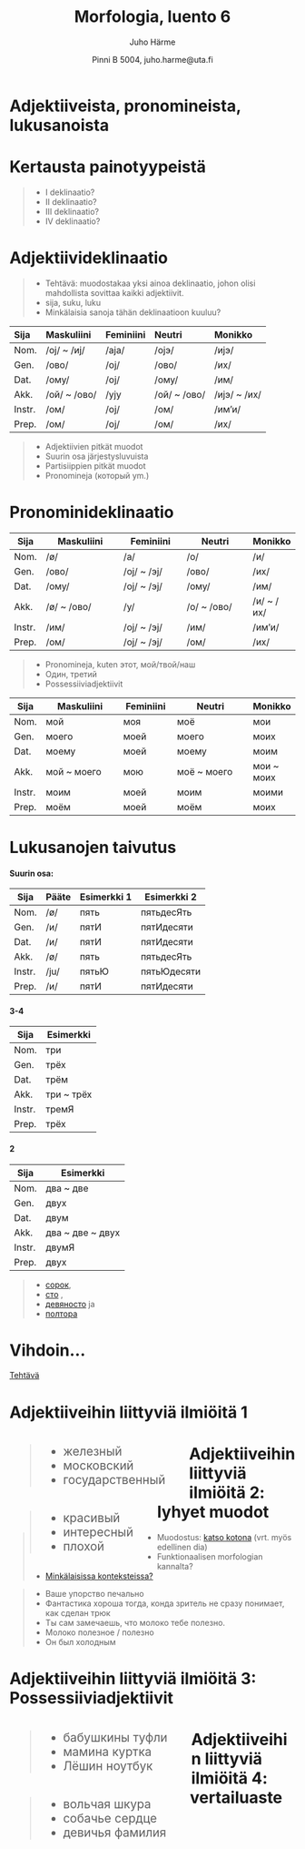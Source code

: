 % Morfologia, luento 6
% Juho Härme
% Pinni B 5004, juho.harme@uta.fi


# Adjektiiveista, pronomineista, lukusanoista


<!--  pandoc -f markdown -s luento6.Rmd -t slideous -o luento6.html --self-contained --include-in-header=fontheader.html --smart -->


# Kertausta painotyypeistä

>- I deklinaatio?
>- II deklinaatio?
>- III deklinaatio?
>- IV deklinaatio?


<!-- Parin kanssa / ryhmässä läpi vastauksia painotyyppeihin-->

# Adjektiivideklinaatio

>- Tehtävä: muodostakaa yksi ainoa deklinaatio, johon olisi mahdollista sovittaa kaikki adjektiivit.
    - sija, suku, luku
>- Minkälaisia sanoja tähän deklinaatioon kuuluu?

<table>
<thead>
<tr class="incremental header">
<th align="left">Sija</th>
<th align="left">Maskuliini</th>
<th align="left">Feminiini</th>
<th align="left">Neutri</th>
<th align="left">Monikko</th>
</tr>
</thead>
<tbody>
<tr class="incremental odd">
<td align="left">Nom.</td>
<td align="left">/оj/ ~ /иj/</td>
<td align="left">/аja/</td>
<td align="left">/оjэ/</td>
<td align="left">/иjэ/</td>
</tr>
<tr class="incremental even">
<td align="left">Gen.</td>
<td align="left">/ово/</td>
<td align="left">/оj/</td>
<td align="left">/ово/</td>
<td align="left">/их/</td>
</tr>
<tr class="incremental odd">
<td align="left">Dat.</td>
<td align="left">/ому/</td>
<td align="left">/оj/</td>
<td align="left">/ому/</td>
<td align="left">/им/</td>
</tr>
<tr class="incremental even">
<td align="left">Akk.</td>
<td align="left">/ой/ ~ /ово/</td>
<td align="left">/уjу</td>
<td align="left">/ой/ ~ /ово/</td>
<td align="left">/иjэ/ ~ /их/</td>
</tr>
<tr class="incremental odd">
<td align="left">Instr.</td>
<td align="left">/ом/</td>
<td align="left">/оj/</td>
<td align="left">/ом/</td>
<td align="left">/им’и/</td>
</tr>
<tr class="incremental even">
<td align="left">Prep.</td>
<td align="left">/ом/</td>
<td align="left">/оj/</td>
<td align="left">/ом/</td>
<td align="left">/их/</td>
</tr>
</tbody>
</table>

>- Adjektiivien pitkät muodot
>- Suurin osa järjestysluvuista
>- Partisiippien pitkät muodot
>- Pronomineja (который ym.)

# Pronominideklinaatio


| Sija    | Maskuliini       | Feminiini     | Neutri         | Monikko
| ------- | ---------------- | ------------- | -------------- | ---------
| Nom.    | /ø/              | /а/           | /о/            | /и/
| Gen.    | /ово/            | /оj/ ~ /эj/   | /ово/          | /их/
| Dat.    | /ому/            | /оj/ ~ /эj/   | /ому/          | /им/
| Akk.    | /ø/ ~ /ово/      | /у/           | /о/ ~ /ово/    | /и/ ~ /их/
| Instr.  | /им/             | /оj/ ~ /эj/   | /им/           | /им'и/
| Prep.   | /ом/             | /оj/ ~ /эj/   | /ом/           | /их/


>- Pronomineja, kuten этот, мой/твой/наш
>- Один, третий
>- Possessiiviadjektiivit

<article class='incremental'>

Sija    | Maskuliini             | Feminiini       | Neutri                 | Monikko
------- | ---------------------- | --------------- | ---------------------- | ----------
Nom.    | мой                    | моя             | моё                    | мои
Gen.    | моего                  | моей            | моего                  | моих
Dat.    | моему                  | моей            | моему                  | моим
Akk.    | мой ~ моего            | мою             | моё ~ моего            | мои ~ моих
Instr.  | моим                   | моей            | моим                   | моими
Prep.   | моём                   | моей            | моём                   | моих

</article>

# Lukusanojen taivutus

<article class='incremental'>

#### Suurin osa:

Sija    | Pääte   | Esimerkki 1 | Esimerkki 2 |
------- | ------- | ------------|-------------|
Nom.    | /ø/     | пять        | пятьдесЯть  |
Gen.    | /и/     | пятИ        | пятИдесяти  |
Dat.    | /и/     | пятИ        | пятИдесяти  |
Akk.    | /ø/     | пять        | пятьдесЯть  |
Instr.  | /ju/    | пятьЮ       | пятьЮдесяти |
Prep.   | /и/     | пятИ        | пятИдесяти  |

</article>


<article class='incremental'>

#### 3-4

Sija    | Esimerkki              |
------- | ---------------------- |
Nom.    | три                    |
Gen.    | трёх                   |
Dat.    | трём                   |
Akk.    | три ~ трёх             |
Instr.  | тремЯ                  |
Prep.   | трёх                   |

</article>



<article class='incremental'>

#### 2

Sija    | Esimerkki              |
------- | ---------------------- |
Nom.    | два ~ две              |
Gen.    | двух                   |
Dat.    | двум                   |
Akk.    | два ~ две ~ двух       |
Instr.  | двумЯ                  |
Prep.   | двух                   |

</article>

>- [сорок](https://ru.wiktionary.org/wiki/сорок),
>- [сто](https://ru.wiktionary.org/wiki/сто) ,
>- [девяносто](https://ru.wiktionary.org/wiki/девяносто) ja
>- [полтора](https://ru.wiktionary.org/wiki/полтора)

# Vihdoin...

[Tehtävä](../tehtavat/luento6.pdf)

# Adjektiiveihin liittyviä ilmiöitä 1

<article class='incremental' style='float:left;margin-right:2em; font-size:150%;'>
>- железный
>- московский
>- государственный
</article>

<article class='incremental' style='float:left;margin-right:2em; font-size:150%;'>
>- красивый
>- интересный
>- плохой
</article>

# Adjektiiveihin liittyviä ilmiöitä 2: lyhyet muodot

>- Muodostus: [katso kotona](../index.html#lyhyet-ja-pitkät-muodot) (vrt. myös edellinen dia)
>- Funktionaalisen morfologian kannalta?
>- [Minkälaisissa konteksteissa?](http://search2.ruscorpora.ru/syntax.xml?env=alpha&mycorp=&mysent=&mysize=&mysentsize=&dpp=&spp=&spd=&text=lexgramm&mode=syntax&notag=1&simple=1&lang=ru&parent1=0&level1=0&lex1=&gramm1=A%2C%CA%D0&flags1=&parent2=1&level2=1&min2=&max2=&link2=on&type2=&lex2=&gramm2=&flags2=)

>- Ваше упорство печально
>- Фантастика хороша тогда, конда зритель не сразу понимает, как сделан трюк
>- Ты сам замечаешь, что молоко тебе полезно.
>- Молоко полезное / полезно
>- Он был холодным 

# Adjektiiveihin liittyviä ilmiöitä 3: Possessiiviadjektiivit

<article class='incremental' style='float:left;margin-right:2em; font-size:150%;'>
>- бабушкины туфли
>- мамина куртка
>- Лёшин ноутбук
</article>

<article class='incremental' style='float:left;margin-right:2em; font-size:150%;'>
>- вольчая шкура
>- собачье сердце
>- девичья фамилия
</article>

# Adjektiiveihin liittyviä ilmiöitä 4: vertailuaste


